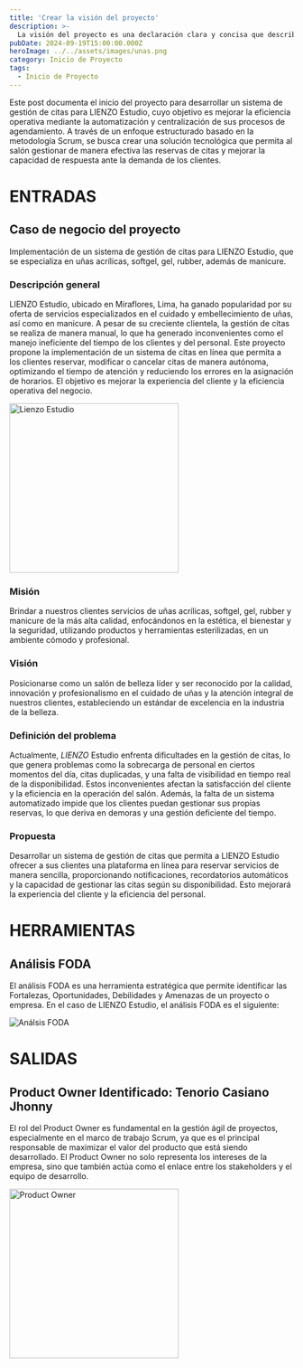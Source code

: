 ```yaml
---
title: 'Crear la visión del proyecto'
description: >-
  La visión del proyecto es una declaración clara y concisa que describe el propósito y los objetivos del proyecto.
pubDate: 2024-09-19T15:00:00.000Z
heroImage: ../../assets/images/unas.png
category: Inicio de Proyecto
tags:
  - Inicio de Proyecto
---
```


Este post documenta el inicio del proyecto para desarrollar un sistema de gestión de citas para LIENZO Estudio, cuyo
objetivo es mejorar la eficiencia operativa mediante la automatización y centralización de sus procesos de agendamiento.
A través de un enfoque estructurado basado en la metodología Scrum, se busca crear una solución tecnológica que permita al
salón gestionar de manera efectiva las reservas de citas y mejorar la capacidad de respuesta ante la demanda de los clientes.

# ENTRADAS

## Caso de negocio del proyecto

Implementación de un sistema de gestión de citas para LIENZO Estudio, que se especializa en uñas acrílicas, softgel, gel,
rubber, además de manicure.

### Descripción general

LIENZO Estudio, ubicado en Miraflores, Lima, ha ganado popularidad por su oferta de servicios especializados en el
cuidado y embellecimiento de uñas, así como en manicure. A pesar de su creciente clientela, la gestión de citas
se realiza de manera manual, lo que ha generado inconvenientes como el manejo ineficiente del tiempo de los clientes y del
personal. Este proyecto propone la implementación de un sistema de citas en línea que permita a los clientes reservar,
modificar o cancelar citas de manera autónoma, optimizando el tiempo de atención y reduciendo los errores en la asignación
de horarios. El objetivo es mejorar la experiencia del cliente y la eficiencia operativa del negocio.

<div style={{ display: 'flex', justifyContent: 'center' }}>
	<img src='/images/lienzolimafoto1.jpg' alt='Lienzo Estudio' width='300' />
</div>

### Misión

Brindar a nuestros clientes servicios de uñas acrílicas, softgel, gel, rubber y manicure de la más alta calidad, enfocándonos en la estética, el bienestar y la seguridad, utilizando productos y herramientas esterilizadas, en un ambiente cómodo y profesional.

### Visión

Posicionarse como un salón de belleza líder y ser reconocido por la calidad, innovación y profesionalismo en el cuidado de uñas y la atención integral de nuestros clientes, estableciendo un estándar de excelencia en la industria de la belleza.

### Definición del problema

Actualmente, _LIENZO_ Estudio enfrenta dificultades en la gestión de citas, lo que genera problemas como la sobrecarga de personal en ciertos momentos del día, citas duplicadas, y una falta de visibilidad en tiempo real de la disponibilidad. Estos inconvenientes afectan la satisfacción del cliente y la eficiencia en la operación del salón. Además, la falta de un sistema automatizado impide que los clientes puedan gestionar sus propias reservas, lo que deriva en demoras y una gestión deficiente del tiempo.

### Propuesta

Desarrollar un sistema de gestión de citas que permita a LIENZO Estudio ofrecer a sus clientes una plataforma en línea para reservar servicios de manera sencilla, proporcionando notificaciones, recordatorios automáticos y la capacidad de gestionar las citas según su disponibilidad. Esto mejorará la experiencia del cliente y la eficiencia del personal.

# HERRAMIENTAS

## Análisis FODA

El análisis FODA es una herramienta estratégica que permite identificar las Fortalezas, Oportunidades,
Debilidades y Amenazas de un proyecto o empresa. En el caso de LIENZO Estudio, el análisis
FODA es el siguiente:

![Análsis FODA](../../assets/images/Foda.jpeg)

# SALIDAS

## Product Owner Identificado: Tenorio Casiano Jhonny

El rol del Product Owner es fundamental en la gestión ágil de proyectos, especialmente en el marco de
trabajo Scrum, ya que es el principal responsable de maximizar el valor del producto que está siendo
desarrollado. El Product Owner no solo representa los intereses de la empresa, sino que también actúa
como el enlace entre los stakeholders y el equipo de desarrollo.

<div style={{ display: 'flex', justifyContent: 'center' }}>
	<img src='/images/Product_owner.jpeg' alt='Product Owner' width='300' />
</div>
